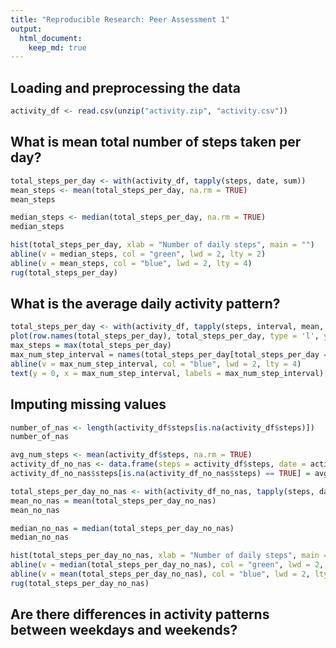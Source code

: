 ```yaml
---
title: "Reproducible Research: Peer Assessment 1"
output: 
  html_document:
    keep_md: true
---
```



## Loading and preprocessing the data
```r
activity_df <- read.csv(unzip("activity.zip", "activity.csv"))
```


## What is mean total number of steps taken per day?
```r
total_steps_per_day <- with(activity_df, tapply(steps, date, sum))
mean_steps <- mean(total_steps_per_day, na.rm = TRUE)
mean_steps

median_steps <- median(total_steps_per_day, na.rm = TRUE)
median_steps

hist(total_steps_per_day, xlab = "Number of daily steps", main = "")
abline(v = median_steps, col = "green", lwd = 2, lty = 2)
abline(v = mean_steps, col = "blue", lwd = 2, lty = 4)
rug(total_steps_per_day)
```


## What is the average daily activity pattern?
```r
total_steps_per_day <- with(activity_df, tapply(steps, interval, mean, na.rm = TRUE, simplify = TRUE))
plot(row.names(total_steps_per_day), total_steps_per_day, type = 'l', ylab= "Number of steps", xlab="Interval")
max_steps = max(total_steps_per_day)
max_num_step_interval = names(total_steps_per_day[total_steps_per_day == max_steps])
abline(v = max_num_step_interval, col = "blue", lwd = 2, lty = 4)
text(y = 0, x = max_num_step_interval, labels = max_num_step_interval)
```


## Imputing missing values
```r
number_of_nas <- length(activity_df$steps[is.na(activity_df$steps)])
number_of_nas

avg_num_steps <- mean(activity_df$steps, na.rm = TRUE)
activity_df_no_nas <- data.frame(steps = activity_df$steps, date = activity_df$date, activity_df$interval)
activity_df_no_nas$steps[is.na(activity_df_no_nas$steps) == TRUE] = avg_num_steps

total_steps_per_day_no_nas <- with(activity_df_no_nas, tapply(steps, date, sum))
mean_no_nas = mean(total_steps_per_day_no_nas)
mean_no_nas

median_no_nas = median(total_steps_per_day_no_nas)
median_no_nas

hist(total_steps_per_day_no_nas, xlab = "Number of daily steps", main = "")
abline(v = median(total_steps_per_day_no_nas), col = "green", lwd = 2, lty = 2)
abline(v = mean(total_steps_per_day_no_nas), col = "blue", lwd = 2, lty = 4)
rug(total_steps_per_day_no_nas)

```


## Are there differences in activity patterns between weekdays and weekends?
```r

```